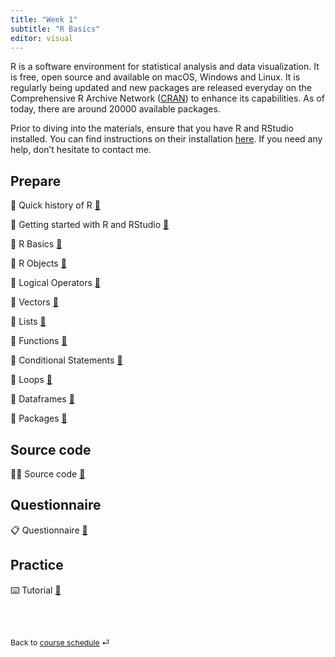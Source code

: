 ```yaml
---
title: "Week 1"
subtitle: "R Basics"
editor: visual
---
```


R is a software environment for statistical analysis and data visualization. It
is free, open source and available on macOS, Windows and Linux. It is regularly
being updated and new packages are released everyday on the Comprehensive R
Archive Network
([CRAN](https://cloud.r-project.org/web/packages/available_packages_by_date.html))
to enhance its capabilities. As of today, there are around $20000$ available
packages.

Prior to diving into the materials, ensure that you have R and RStudio installed. You can find instructions on their installation [here](/information/faq.qmd). If you need any help, don't hesitate to contact me.


## Prepare

📖 Quick history of R [🔗](/contents/week-1/00_History_of_R.qmd)

📖 Getting started with R and RStudio [🔗](/contents/week-1/01_Getting_Started.qmd)

📖 R Basics [🔗](/contents/week-1/01_R_Basics.qmd)

📖 R Objects [🔗](/contents/week-1/02_R_Objects.qmd)

📖 Logical Operators [🔗](/contents/week-1/03_Logical_Ops.qmd)

📖 Vectors [🔗](/contents/week-1/04_Vectors.qmd)

📖 Lists [🔗](/contents/week-1/05_Lists.qmd)

📖 Functions [🔗](/contents/week-1/06_Functions.qmd)

📖 Conditional Statements [🔗](/contents/week-1/07_If_Else.qmd)

📖 Loops [🔗](/contents/week-1/08_Loops.qmd)

📖 Dataframes [🔗](/contents/week-1/09_Dataframes.qmd)

📖 Packages [🔗](/contents/week-1/10_Packages.qmd)

## Source code

🧑‍💻 Source code [🔗](/contents/week-1/source/week01.R)

## Questionnaire

📋 Questionnaire [🔗](/questionnaire/qcm-week-1.qmd)

## Practice

⌨️ Tutorial [🔗](/labs/lab-week-1.qmd)

<br><br>

::: {style="font-size: 0.875em;"}
Back to [course schedule](/ "Course schedule") ⏎
:::